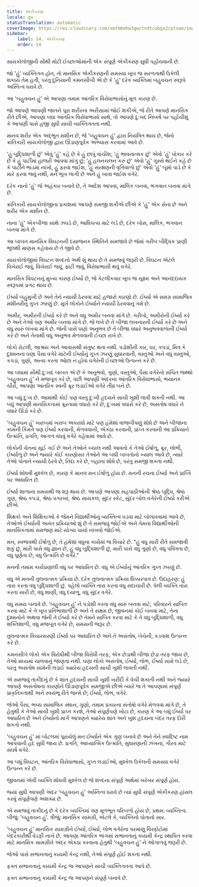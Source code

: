 ```yaml
---
title: એકીકરણ
locale: gu
statusTranslation: automatic
coverImage: https://res.cloudinary.com/xmfm6mhw3gwctndtcubgx2rptnae/image/upload/v1740337243/small_cover_educacion_fundamental_a051170f1c.webp
sidebar:
    label: 14. એકીકરણ
    order: 14
---
```

સાયકોલોજીની સૌથી મોટી ઈચ્છાઓમાંની એક સંપૂર્ણ એકીકરણ સુધી પહોંચવાની છે.

જો 'હું' વ્યક્તિગત હોત, તો માનસિક એકીકરણની સમસ્યા ખૂબ જ સરળતાથી ઉકેલી શકાય તેમ હતી, પરંતુ દુનિયાની કમનસીબી એ છે કે 'હું' દરેક વ્યક્તિમાં બહુવચન સ્વરૂપે અસ્તિત્વ ધરાવે છે.

આ 'બહુવચન હું' એ આપણા તમામ આંતરિક વિરોધાભાસોનું મૂળ કારણ છે.

જો આપણે આપણી જાતને પૂરા શરીરના અરીસામાં જોઈ શકીએ, જે રીતે આપણે માનસિક રીતે છીએ, આપણા બધા આંતરિક વિરોધાભાસો સાથે, તો આપણે દુઃખદ નિષ્કર્ષ પર પહોંચીશું કે આપણી પાસે હજી સુધી સાચી વ્યક્તિગતતા નથી.

માનવ શરીર એક અદ્ભુત મશીન છે, જે 'બહુવચન હું' દ્વારા નિયંત્રિત થાય છે, જેનો ક્રાંતિકારી સાયકોલોજી દ્વારા ઊંડાણપૂર્વક અભ્યાસ કરવામાં આવે છે.

'હું બુદ્ધિશાળી છું' એવું 'હું' કહે છે કે હું છાપું વાંચીશ; 'હું ભાવનાત્મક છું' એવો 'હું' પોકાર કરે છે કે હું પાર્ટીમાં હાજરી આપવા માંગુ છું; 'હું હલનચલન કરું છું' એવો 'હું' ગુસ્સે થઈને કહે છે કે પાર્ટીને ભાડમાં નાખો, હું ફરવા જઈશ, 'હું સંરક્ષણની વૃત્તિવાળો છું' એવો 'હું' બૂમો પાડે છે કે મારે ફરવા જવું નથી, મને ભૂખ લાગી છે અને હું ખાવા જઈશ વગેરે.

દરેક નાનો 'હું' જે અહંકાર બનાવે છે, તે આદેશ આપવા, માલિક બનવા, ભગવાન બનવા માંગે છે.

ક્રાંતિકારી સાયકોલોજીના પ્રકાશમાં આપણે સમજી શકીએ છીએ કે 'હું' એક સેના છે અને શરીર એક મશીન છે.

નાના 'હું' એકબીજા સાથે ઝઘડે છે, આધિપત્ય માટે લડે છે, દરેક બોસ, માલિક, ભગવાન બનવા માંગે છે.

આ બાબત માનસિક વિઘટનની દયાજનક સ્થિતિને સમજાવે છે જેમાં ગરીબ બૌદ્ધિક પ્રાણી ભૂલથી માણસ કહેવાય છે તે જીવે છે.

સાયકોલોજીમાં વિઘટન શબ્દનો અર્થ શું થાય છે તે સમજવું જરૂરી છે. વિઘટન એટલે વિખેરાઈ જવું, વિખેરાઈ જવું, ફાટી જવું, વિરોધાભાસી થવું વગેરે.

માનસિક વિઘટનનું મુખ્ય કારણ ઈર્ષ્યા છે, જે કેટલીકવાર ખૂબ જ સૂક્ષ્મ અને આનંદદાયક સ્વરૂપમાં પ્રગટ થાય છે.

ઈર્ષ્યા બહુમુખી છે અને તેને ન્યાયી ઠેરવવા માટે હજારો કારણો છે. ઈર્ષ્યા એ સમગ્ર સામાજિક મશીનરીનું ગુપ્ત ઝરણું છે. મૂર્ખ લોકોને ઈર્ષ્યાને ન્યાયી ઠેરવવાનું ગમે છે.

અમીર, અમીરની ઈર્ષ્યા કરે છે અને વધુ અમીર બનવા માંગે છે. ગરીબો, અમીરોની ઈર્ષ્યા કરે છે અને તેઓ પણ અમીર બનવા માંગે છે. જે લખે છે તે બીજા લખનારની ઈર્ષ્યા કરે છે અને વધુ સારું લખવા માંગે છે. જેની પાસે ઘણો અનુભવ છે તે બીજા વધારે અનુભવવાળાની ઈર્ષ્યા કરે છે અને તેનાથી વધુ અનુભવ મેળવવાની ઈચ્છા રાખે છે.

લોકો રોટલી, આશ્રય અને આવાસથી સંતુષ્ટ થતા નથી. પડોશીની કાર, ઘર, કપડાં, મિત્ર કે દુશ્મનના ઘણા પૈસા વગેરે માટેની ઈર્ષ્યાનું ગુપ્ત ઝરણું સુધારવાની, વસ્તુઓ અને વધુ વસ્તુઓ, કપડાં, ગુણો, અન્ય કરતા ઓછા ન હોવા વગેરેની ઈચ્છાઓ ઉત્પન્ન કરે છે.

આ બધામાં સૌથી દુઃખદ બાબત એ છે કે અનુભવો, ગુણો, વસ્તુઓ, પૈસા વગેરેનો સંચિત જથ્થો 'બહુવચન હું' ને મજબૂત કરે છે, પછી આપણી અંદરના આંતરિક વિરોધાભાસો, ભયાનક ચીરો, આપણા આંતરિક સ્વની ક્રૂર લડાઈઓ વગેરે તીવ્ર બને છે.

આ બધું દુઃખ છે. આમાંથી કોઈ પણ વસ્તુ દુઃખી હૃદયને સાચી ખુશી લાવી શકતી નથી. આ બધું આપણી માનસિકતામાં ક્રૂરતામાં વધારો કરે છે, દુઃખમાં વધારો કરે છે, અસંતોષ વધારે ને વધારે ઊંડો કરે છે.

'બહુવચન હું' ખરાબમાં ખરાબ અપરાધો માટે પણ હંમેશાં વાજબીપણું શોધે છે અને બીજાના કામની કિંમતે પણ ઈર્ષ્યા કરવાની, મેળવવાની, એકઠા કરવાની, પ્રાપ્ત કરવાની આ પ્રક્રિયાને ઉત્ક્રાંતિ, પ્રગતિ, આગળ વધવું વગેરે કહેવામાં આવે છે.

લોકોની ચેતના સૂઈ ગઈ છે અને તેઓને ખ્યાલ નથી આવતો કે તેઓ ઈર્ષાળુ, ક્રૂર, લોભી, ઈર્ષ્યાળુ છે અને જ્યારે કોઈ કારણોસર તેઓને આ બધી બાબતોનો ખ્યાલ આવે છે, ત્યારે તેઓ પોતાને ન્યાયી ઠેરવે છે, નિંદા કરે છે, બહાના શોધે છે, પરંતુ સમજી શકતા નથી.

ઈર્ષ્યા શોધવી મુશ્કેલ છે, કારણ કે માનવ મન ઈર્ષાળુ હોય છે. મનની રચના ઈર્ષ્યા અને પ્રાપ્તિ પર આધારિત છે.

ઈર્ષ્યા શાળાના સમયથી જ શરૂ થાય છે. આપણે આપણા સહપાઠીઓની શ્રેષ્ઠ બુદ્ધિ, શ્રેષ્ઠ ગુણ, શ્રેષ્ઠ કપડાં, શ્રેષ્ઠ પગરખાં, શ્રેષ્ઠ સાયકલ, સુંદર સ્કેટ, સુંદર બોલ વગેરેની ઈર્ષ્યા કરીએ છીએ.

શિક્ષકો અને શિક્ષિકાઓ કે જેમને વિદ્યાર્થીઓનું વ્યક્તિત્વ ઘડવા માટે બોલાવવામાં આવે છે, તેઓએ ઈર્ષ્યાની અનંત પ્રક્રિયાઓ શું છે તે સમજવું જોઈએ અને તેમના વિદ્યાર્થીઓની માનસિકતામાં સમજણ માટે યોગ્ય પાયો નાખવો જોઈએ.

મન, સ્વભાવથી ઈર્ષાળુ છે, તે હંમેશાં વધુના કાર્યમાં જ વિચારે છે. "હું વધુ સારી રીતે સમજાવી શકું છું, મારી પાસે વધુ જ્ઞાન છે, હું વધુ બુદ્ધિશાળી છું, મારી પાસે વધુ ગુણો છે, વધુ પવિત્રતા છે, વધુ પૂર્ણતા છે, વધુ ઉત્ક્રાંતિ છે વગેરે."

મનની તમામ કાર્યપ્રણાલી વધુ પર આધારિત છે. વધુ એ ઈર્ષ્યાનું આંતરિક ગુપ્ત ઝરણું છે.

વધુ એ મનની તુલનાત્મક પ્રક્રિયા છે. દરેક તુલનાત્મક પ્રક્રિયા ધિક્કારપાત્ર છે. ઉદાહરણ: હું તારા કરતા વધુ બુદ્ધિશાળી છું. પહેલો વ્યક્તિ તારા કરતા વધુ સદાચારી છે. પેલી વ્યક્તિ તારા કરતા સારી છે, વધુ શાણી, વધુ દયાળુ, વધુ સુંદર વગેરે.

વધુ સમય બનાવે છે. 'બહુવચન હું' ને પડોશી કરતા વધુ સારું બનવા માટે, પરિવારને સાબિત કરવા માટે કે તે ખૂબ પ્રતિભાશાળી છે અને તે સક્ષમ છે, જીવનમાં કોઈ બનવા માટે, તેના દુશ્મનોને અથવા જેની તે ઈર્ષ્યા કરે છે તેમને સાબિત કરવા માટે કે તે વધુ બુદ્ધિશાળી, વધુ શક્તિશાળી, વધુ મજબૂત વગેરે છે, સમયની જરૂર છે.

તુલનાત્મક વિચારસરણી ઈર્ષ્યા પર આધારિત છે અને તે અસંતોષ, બેચેની, કડવાશ ઉત્પન્ન કરે છે.

કમનસીબે લોકો એક વિરોધીથી બીજા વિરોધી તરફ, એક છેડાથી બીજા છેડા તરફ જાય છે, તેઓ મધ્યમાં ચાલવાનું જાણતા નથી. ઘણા લોકો અસંતોષ, ઈર્ષ્યા, લોભ, ઈર્ષ્યા સામે લડે છે, પરંતુ અસંતોષ સામેની લડાઈ ક્યારેય હૃદયની સાચી ખુશી લાવતી નથી.

એ સમજવું તાકીદનું છે કે શાંત હૃદયની સાચી ખુશી ખરીદી કે વેચી શકાતી નથી અને જ્યારે આપણે અસંતોષના કારણોને ઊંડાણપૂર્વક સમજીએ છીએ ત્યારે જ તે આપણામાં સંપૂર્ણ પ્રાકૃતિકતાથી અને સ્વયંભૂ રીતે જન્મે છે; ઈર્ષ્યા, લોભ, વગેરે.

જેઓ પૈસા, ભવ્ય સામાજિક સ્થાન, ગુણો, તમામ પ્રકારના સંતોષો વગેરે મેળવવા માંગે છે, તે હેતુથી કે તેઓ સાચી ખુશી પ્રાપ્ત કરશે, તેઓ સંપૂર્ણપણે ખોટા છે, કારણ કે આ બધું ઈર્ષ્યા પર આધારિત છે અને ઈર્ષ્યાનો માર્ગ આપણને ક્યારેય શાંત અને ખુશ હૃદયના બંદર તરફ દોરી શકતો નથી.

'બહુવચન હું' માં બોટલમાં પૂરાયેલું મન ઈર્ષ્યાને એક ગુણ બનાવે છે અને તેને સ્વાદિષ્ટ નામ આપવાની હદ સુધી જાય છે. પ્રગતિ, આધ્યાત્મિક ઉત્ક્રાંતિ, સુધારણાની ઝંખના, ગૌરવ માટે સંઘર્ષ વગેરે.

આ બધું વિઘટન, આંતરિક વિરોધાભાસો, ગુપ્ત લડાઈઓ, મુશ્કેલ ઉકેલની સમસ્યા વગેરે ઉત્પન્ન કરે છે.

જીવનમાં એવી વ્યક્તિ શોધવી મુશ્કેલ છે જે શબ્દના સંપૂર્ણ અર્થમાં ખરેખર સંપૂર્ણ હોય.

જ્યાં સુધી આપણી અંદર 'બહુવચન હું' અસ્તિત્વ ધરાવે છે ત્યાં સુધી સંપૂર્ણ એકીકરણ હાંસલ કરવું સંપૂર્ણપણે અશક્ય છે.

એ સમજવું તાકીદનું છે કે દરેક વ્યક્તિમાં ત્રણ મૂળભૂત પરિબળો હોય છે, પ્રથમ: વ્યક્તિત્વ. બીજું: 'બહુવચન હું'. ત્રીજું: માનસિક સામગ્રી, એટલે કે, વ્યક્તિનો પોતાનો સાર.

'બહુવચન હું' માનસિક સામગ્રીને ઈર્ષ્યા, ઈર્ષ્યા, લોભ વગેરેના પરમાણુ વિસ્ફોટોમાં બેદરકારીથી વેડફી નાખે છે. આપણા આંતરિક ભાગમાં સભાનતાનું કાયમી કેન્દ્ર સ્થાપિત કરવા માટે માનસિક સામગ્રીને અંદર એકઠા કરવાના હેતુથી 'બહુવચન હું' ને ઓગાળવું જરૂરી છે.

જેઓ પાસે સભાનતાનું કાયમી કેન્દ્ર નથી, તેઓ સંપૂર્ણ હોઈ શકતા નથી.

ફક્ત સભાનતાનું કાયમી કેન્દ્ર જ આપણને સાચી વ્યક્તિગતતા આપે છે.

ફક્ત સભાનતાનું કાયમી કેન્દ્ર જ આપણને સંપૂર્ણ બનાવે છે.

